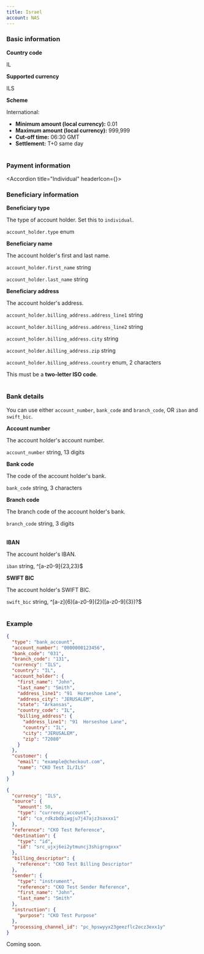 ```yaml
---
title: Israel
account: NAS
---
```


### Basic information

<tabs withBorder={false}>
<tab title="International">

<Table>
<TableBody>
<TableRow>
<TableCell withBackground>

**Country code**

</TableCell>
<TableCell colSpan={3}>

IL

</TableCell>
</TableRow>
<TableRow>
<TableCell withBackground>

**Supported currency**

</TableCell>
<TableCell colSpan={3}>

ILS

</TableCell>
</TableRow>
<TableRow>
<TableCell withBackground>

**Scheme**

</TableCell>
<TableCell colSpan={3}>

International:

- **Minimum amount (local currency):** 0.01
- **Maximum amount (local currency):** 999,999
- **Cut-off time:** 06:30 GMT
- **Settlement:** T+0 same day

</TableCell>
</TableRow>
</TableBody>
</Table>

### Payment information

<Accordion title="Individual" headerIcon={<IndividualPayment/>}>

### Beneficiary information

<Table>
<TableBody>
<TableRow>
<TableCell withBackground>

**Beneficiary type**

</TableCell>
<TableCell>

The type of account holder. Set this to `individual`.

</TableCell>
<TableCell>

`account_holder.type`
<StatusTag type="optional" />
enum

</TableCell>
</TableRow>
<TableRow>
<TableCell withBackground rowSpan={2}>

**Beneficiary name**

</TableCell>
<TableCell rowSpan={2}>

The account holder's first and last name.

</TableCell>
<TableCell>

`account_holder.first_name`
<StatusTag type="required" />
string

</TableCell>
</TableRow>
<TableRow>
<TableCell>

`account_holder.last_name`
<StatusTag type="required" />
string

</TableCell>
</TableRow>
<TableRow>
<TableCell withBackground rowSpan={5}>

**Beneficiary address**

</TableCell>
<TableCell rowSpan={5}>

The account holder's address.

</TableCell>
<TableCell>

`account_holder.billing_address.address_line1`
<StatusTag type="required" />
string

</TableCell>
</TableRow>
<TableRow>
<TableCell>

`account_holder.billing_address.address_line2`
<StatusTag type="optional" />
string

</TableCell>
</TableRow>
<TableRow>
<TableCell>

`account_holder.billing_address.city`
<StatusTag type="required" />
string

</TableCell>
</TableRow>
<TableRow>
<TableCell>

`account_holder.billing_address.zip`
<StatusTag type="optional" />
string

</TableCell>
</TableRow>
<TableRow>
<TableCell>

`account_holder.billing_address.country`
<StatusTag type="required" />
enum, 2 characters

<InfoBox>

This must be a **two-letter ISO code**.

</InfoBox>

</TableCell>
</TableRow>
</TableBody>
</Table>

### Bank details

<TipBox variant="info">

You can use either `account_number`, `bank_code` and `branch_code`, OR `iban` and `swift_bic`.

</TipBox>

<Table>
<TableBody>
<TableRow>
<TableCell withBackground>

**Account number**

</TableCell>
<TableCell colSpan={2}>

The account holder's account number.

</TableCell>
<TableCell colSpan={2}>

`account_number`
<StatusTag type="required" />
string, 13 digits

</TableCell>
</TableRow>
<TableRow>
<TableCell withBackground>

**Bank code**

</TableCell>
<TableCell colSpan={2}>

The code of the account holder's bank.

</TableCell>
<TableCell colSpan={2}>

`bank_code`
<StatusTag type="required" />
string, 3 characters

</TableCell>
</TableRow>
<TableRow>
<TableCell withBackground>

**Branch code**

</TableCell>
<TableCell colSpan={2}>

The branch code of the account holder's bank.

</TableCell>
<TableCell colSpan={2}>

`branch_code`
<StatusTag type="required" />
string, 3 digits

</TableCell>
</TableRow>
</TableBody>
</Table>

<Table>
<TableBody>
<TableRow>
<TableCell withBackground>

**IBAN**

</TableCell>
<TableCell colSpan={2}>

The account holder's IBAN.

</TableCell>
<TableCell colSpan={2}>

`iban`
<StatusTag type="optional" />
string, ^[a-z0-9]{23,23}$

</TableCell>
</TableRow>
<TableRow>
<TableCell withBackground>

**SWIFT BIC**

</TableCell>
<TableCell colSpan={2}>

The account holder's SWIFT BIC.

</TableCell>
<TableCell colSpan={2}>

`swift_bic`
<StatusTag type="optional" />
string, ^[a-z]{6}[a-z0-9]{2}([a-z0-9]{3})?$

</TableCell>
</TableRow>
</TableBody>
</Table>

</Accordion>

### Example

<tabs withBorder={false}>
<tab title='Payment instrument request (ILS)'>

```json
{
  "type": "bank_account",
  "account_number": "0000000123456",
  "bank_code": "031",
  "branch_code": "131",
  "currency": "ILS",
  "country": "IL",
  "account_holder": {
    "first_name": "John",
    "last_name": "Smith",
    "address_line1": "91  Horseshoe Lane",
    "address_city": "JERUSALEM",
    "state": "Arkansas",
    "country_code": "IL",
    "billing_address": {
      "address_line1": "91  Horseshoe Lane",
      "country": "IL",
      "city": "JERUSALEM",
      "zip": "72080"
    }
  },
  "customer": {
    "email": "example@checkout.com",
    "name": "CKO Test IL/ILS"
  }
}
```

</tab>
<tab title='Payout request (ILS)'>

```json
{
  "currency": "ILS",
  "source": {
    "amount": 50,
    "type": "currency_account",
    "id": "ca_rdkzbdbiwgju7j47ajz3saxxx1"
  },
  "reference": "CKO Test Reference",
  "destination": {
    "type": "id",
    "id": "src_ujxj6ei2ytmuncj3shigrngxxx"
  },
  "billing_descriptor": {
    "reference": "CKO Test Billing Descriptor"
  },
  "sender": {
    "type": "instrument",
    "reference": "CKO Test Sender Reference",
    "first_name": "John",
    "last_name": "Smith"
  },
  "instruction": {
    "purpose": "CKO Test Purpose"
  },
  "processing_channel_id": "pc_hpswyyx23geezflc2ocz3exx1y"
}
```

</tab>
</tabs>

</tab>
<tab title="Local">

Coming soon.

</tab>
</tabs>
